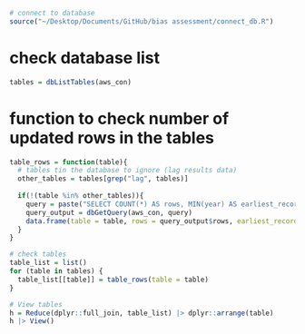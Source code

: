 ```r
# connect to database
source("~/Desktop/Documents/GitHub/bias assessment/connect_db.R")
```

# check database list

```r
tables = dbListTables(aws_con)
```

# function to check number of updated rows in the tables

```r
table_rows = function(table){
  # tables tin the database to ignore (lag results data)
  other_tables = tables[grep("lag", tables)]
  
  if(!(table %in% other_tables)){
    query = paste("SELECT COUNT(*) AS rows, MIN(year) AS earliest_record FROM", table)
    query_output = dbGetQuery(aws_con, query)
    data.frame(table = table, rows = query_output$rows, earliest_record = query_output$earliest_record)
  }
}

# check tables
table_list = list()
for (table in tables) {
  table_list[[table]] = table_rows(table = table)
}

# View tables
h = Reduce(dplyr::full_join, table_list) |> dplyr::arrange(table)
h |> View()
```